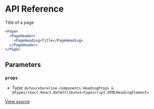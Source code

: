 # API Reference

Title of a page

```jsx
<Page>
  <PageHeader>
    <PageHeading>Title</PageHeading>
  </PageHeader>
</Page>
```

## Parameters

### `props`

- Type: `@vtex/shoreline-components.HeadingProps & @types/react.React.RefAttributes<typescript.HTMLHeadingElement>`

[View source](https://github.com/vtex/shoreline/blob/4a299acfc/packages/components/src/page/page-heading.tsx#L15)
